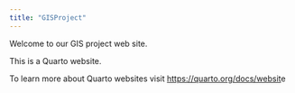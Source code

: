 ```yaml
---
title: "GISProject"
---
```


Welcome to our GIS project web site.

This is a Quarto website.

To learn more about Quarto websites visit [https://quarto.org/docs/websit](https://quarto.org/docs/websites){.uri}e
